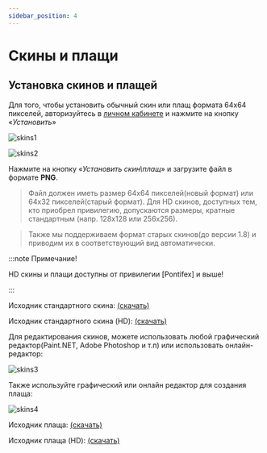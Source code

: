 ---
sidebar_position: 4
---

# Скины и плащи

## **Установка скинов и плащей**

Для того, чтобы установить обычный скин или плащ формата 64х64 пикселей, авторизуйтесь в [личном кабинете](https://politcubes.com/cabinet) и нажмите на кнопку «*Установить*»

![skins1](/general/skins1.avif)

![skins2](/general/skins2.avif)

Нажмите на кнопку «*Установить скин\плащ*» и загрузите файл в формате **PNG**.

>Файл должен иметь размер 64х64 пикселей(новый формат) или 64х32 пикселей(старый формат). Для HD скинов, доступных тем, кто приобрел привилегию, допускаются размеры, кратные стандартным (напр. 128х128 или 256х256).

> Также мы поддерживаем формат старых скинов(до версии 1.8) и приводим их в соответствующий вид автоматически.

:::note Примечание!

HD скины и плащи доступны от привилегии [Pontifex] и выше!

:::

Исходник стандартного скина: [(скачать)](/general/sample-skin.png)

Исходник стандартного скина (HD): [(скачать)](/general/sample-skin(hd).png)

Для редактирования скинов, можете использовать любой графический редактор(Paint.NET, Adobe Photoshop и т.п) или использовать онлайн-редактор:

![skins3](/general/skins3.avif)

Также используйте графический или онлайн редактор для создания плаща:

![skins4](/general/skins4.avif)

Исходник плаща: [(скачать)](/general/sample-cape.png)

Исходник плаща (HD): [(скачать)](/general/sample-cape(hd).png)
